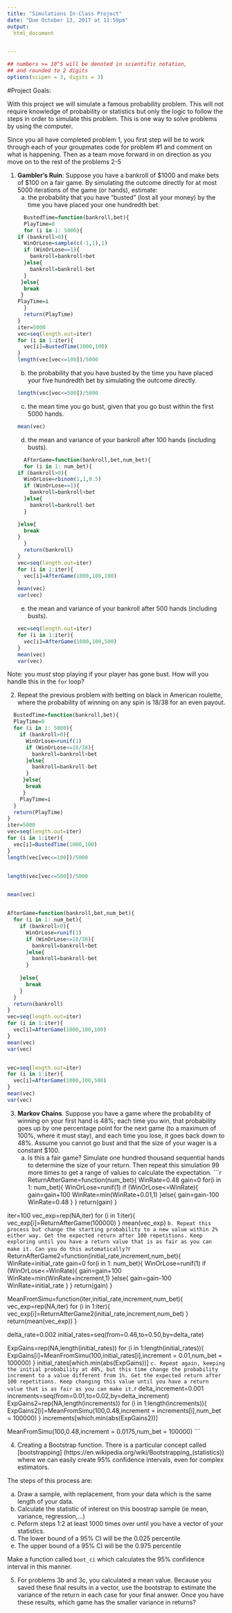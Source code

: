```yaml
---
title: "Simulations In-Class Project"
date: "Due October 13, 2017 at 11:59pm"
output:
  html_document


---
```


<style type="text/css">
.table {

    width: 80%;
    margin-left:10%; 
    margin-right:10%;
}
</style>
```r
## numbers >= 10^5 will be denoted in scientific notation,
## and rounded to 2 digits
options(scipen = 3, digits = 3)
```




#Project Goals:



With this project we will simulate a famous probability problem. This will not require knowledge of probability or statistics but only the logic to follow the steps in order to simulate this problem. This is one way to solve problems by using the computer. 


Since you all have completed problem 1, you first step will be to work through each of your groupmates code for problem #1 and comment on what is happening. Then as a team move forward in on direction as you move on to the rest of the problems 2-5

 1. **Gambler's Ruin**: Suppose you have a bankroll of $1000 and make bets of $100 on a fair game. By simulating the outcome directly for at most 5000 iterations of the game (or hands), estimate:
    a. the probability that you have "busted" (lost all your money) by the time you have placed your one hundredth bet. 
    ```r
  BustedTime=function(bankroll,bet){
  PlayTime=0
  for (i in 1: 5000){
    if (bankroll>0){
      WinOrLose=sample(c(-1,1),1)
      if (WinOrLose==1){
        bankroll=bankroll+bet
      }else{
        bankroll=bankroll-bet
      }
     }else{
      break
     }
    PlayTime=i
  }
  return(PlayTime)
}
iter=5000
vec=seq(length.out=iter)
for (i in 1:iter){
  vec[i]=BustedTime(1000,100)
}
length(vec[vec<=100])/5000
    ```
    b. the probability that you have busted by the time you have placed your five hundredth bet by simulating the outcome directly. 
    ```r
    length(vec[vec<=500])/5000
    ```
    c. the mean time you go bust, given that you go bust within the first 5000 hands.
    ```r
    mean(vec)
    ```
    d. the mean and variance of your bankroll after 100 hands (including busts).
    ```r
  AfterGame=function(bankroll,bet,num_bet){
  for (i in 1: num_bet){
    if (bankroll>0){
      WinOrLose=rbinom(1,1,0.5)
      if (WinOrLose==1){
        bankroll=bankroll+bet
      }else{
        bankroll=bankroll-bet
      }
      
    }else{
      break
    }
  }
  return(bankroll)
}
vec=seq(length.out=iter)
for (i in 1:iter){
  vec[i]=AfterGame(1000,100,100)
}
mean(vec)
var(vec)
    ```
    e. the mean and variance of your bankroll after 500 hands (including busts).
    ```r
vec=seq(length.out=iter)
for (i in 1:iter){
  vec[i]=AfterGame(1000,100,500)
}
mean(vec)
var(vec)
    ```
 
Note: you *must* stop playing if your player has gone bust. How will you handle this in the `for` loop?

2. Repeat the previous problem with betting on black in American roulette, where the probability of winning on any spin is 18/38 for an even payout.
```r
  BustedTime=function(bankroll,bet){
  PlayTime=0
  for (i in 1: 5000){
    if (bankroll>0){
      WinOrLose=runif(1)
      if (WinOrLose<=18/38){
        bankroll=bankroll+bet
      }else{
        bankroll=bankroll-bet
      }
     }else{
      break
     }
    PlayTime=i
  }
  return(PlayTime)
}
iter=5000
vec=seq(length.out=iter)
for (i in 1:iter){
  vec[i]=BustedTime(1000,100)
}
length(vec[vec<=100])/5000


length(vec[vec<=500])/5000


mean(vec)


AfterGame=function(bankroll,bet,num_bet){
  for (i in 1: num_bet){
    if (bankroll>0){
      WinOrLose=runif(1)
      if (WinOrLose<=18/38){
        bankroll=bankroll+bet
      }else{
        bankroll=bankroll-bet
      }
      
    }else{
      break
    }
  }
  return(bankroll)
}
vec=seq(length.out=iter)
for (i in 1:iter){
  vec[i]=AfterGame(1000,100,100)
}
mean(vec)
var(vec)


vec=seq(length.out=iter)
for (i in 1:iter){
  vec[i]=AfterGame(1000,100,500)
}
mean(vec)
var(vec)
```

3. **Markov Chains**. Suppose you have a game where the probability of winning on your first hand is 48%; each time you win, that probability goes up by one percentage point for the next game (to a maximum of 100%, where it must stay), and each time you lose, it goes back down to 48%. Assume you cannot go bust and that the size of your wager is a constant $100.
    a. Is this a fair game? Simulate one hundred thousand sequential hands to determine the size of your return. Then repeat this simulation 99 more times to get a range of values to calculate the expectation.
    ```r
  ReturnAfterGame=function(num_bet){
  WinRate=0.48
  gain=0
  for(i in 1: num_bet){
    WinOrLose=runif(1)
    if (WinOrLose<=WinRate){
      gain=gain+100
      WinRate=min(WinRate+0.01,1)
    }else{
      gain=gain-100
      WinRate=0.48
    }
  }
  return(gain)
}

iter=100
vec_exp=rep(NA,iter)
for (i in 1:iter){
  vec_exp[i]=ReturnAfterGame(100000)
}
mean(vec_exp)
    ```
    b. Repeat this process but change the starting probability to a new value within 2% either way. Get the expected return after 100 repetitions. Keep exploring until you have a return value that is as fair as you can make it. Can you do this automatically?
    ```r
  ReturnAfterGame2=function(initial_rate,increment,num_bet){
  WinRate=initial_rate
  gain=0
  for(i in 1: num_bet){
    WinOrLose=runif(1)
    if (WinOrLose<=WinRate){
      gain=gain+100
      WinRate=min(WinRate+increment,1)
    }else{
      gain=gain-100
      WinRate=initial_rate
    }
  }
  return(gain)
}

MeanFromSimu=function(iter,initial_rate,increment,num_bet){
  vec_exp=rep(NA,iter)
  for (i in 1:iter){
    vec_exp[i]=ReturnAfterGame2(initial_rate,increment,num_bet)
  }
 return(mean(vec_exp)) 
}

delta_rate=0.002
initial_rates=seq(from=0.46,to=0.50,by=delta_rate)

ExpGains=rep(NA,length(initial_rates))
for (i in 1:length(initial_rates)){
  ExpGains[i]=MeanFromSimu(100,initial_rates[i],increment = 0.01,num_bet = 100000)
}
initial_rates[which.min(abs(ExpGains))]
    ```
    c. Repeat again, keeping the initial probability at 48%, but this time change the probability increment to a value different from 1%. Get the expected return after 100 repetitions. Keep changing this value until you have a return value that is as fair as you can make it. 
    ```r
delta_increment=0.001
increments=seq(from=0.01,to=0.02,by=delta_increment)
ExpGains2=rep(NA,length(increments))
for (i in 1:length(increments)){
  ExpGains2[i]=MeanFromSimu(100,0.48,increment = increments[i],num_bet = 100000)
}
increments[which.min(abs(ExpGains2))]


MeanFromSimu(100,0.48,increment = 0.0175,num_bet = 100000)
    ```


4. Creating a Bootstrap function. There is a particular concept called [bootstrapping]
(https://en.wikipedia.org/wiki/Bootstrapping_(statistics)) where we can easily create 95% confidence intervals, even for complex estimators.

The steps of this process are:

  a. Draw a sample, with replacement, from your data which is the same length of your data.
  b. Calculate the statistic of interest on this boostrap sample (ie mean, variance, regression,...)
  c. Peform steps 1:2 at least 1000 times over until you have a vector of your statistics. 
  d. The lower bound of a 95% CI will be the 0.025 percentile
  e. The upper bound of a 95% CI will be the 0.975 percentile

Make a function called `boot_ci` which calculates the 95% confidence interval in this manner. 

5. For problems 3b and 3c, you calculated a mean value. Because you saved these final results in a vector, use the bootstrap to estimate the variance of the return in each case for your final answer. Once you have these results, which game has the smaller variance in returns?
